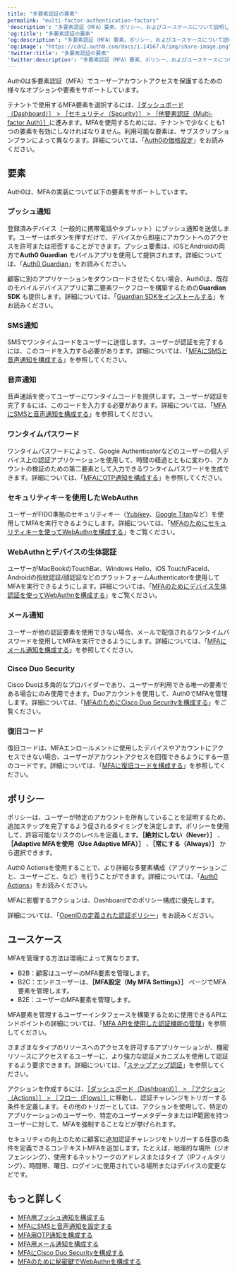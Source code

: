 ```yaml
---
title: "多要素認証の要素"
permalink: "multi-factor-authentication-factors"
'description': "多要素認証（MFA）要素、ポリシー、およびユースケースについて説明します。"
'og:title': "多要素認証の要素"
'og:description': "多要素認証（MFA）要素、ポリシー、およびユースケースについて説明します。"
'og:image': "https://cdn2.auth0.com/docs/1.14567.0/img/share-image.png"
'twitter:title': "多要素認証の要素"
'twitter:description': "多要素認証（MFA）要素、ポリシー、およびユースケースについて説明します。"
---
```


Auth0は多要素認証（<Tooltip data-tooltip-id="react-containers-DefinitionTooltip-0" href="/ja-jp/glossary?term=multifactor-authentication" tip="多要素認証（MFA）: ユーザー名とパスワードに加えて、SMS経由のコードなどの要素を使用するユーザー認証プロセス。" cta="用語集の表示">MFA</Tooltip>）でユーザーアカウントアクセスを保護するための様々なオプションや要素をサポートしています。

テナントで使用するMFA要素を選択するには、[［ダッシュボード（Dashboard）］ > ［セキュリティ（Security）］ > ［他要素認証（Multi-factor Auth）］](https://manage.auth0.com/#/security/mfa)に進みます。MFAを使用するためには、テナントで少なくとも1つの要素を有効にしなければなりません。利用可能な要素は、サブスクリプションプランによって異なります。詳細については、「[Auth0の価格設定](https://auth0.com/pricing/)」をお読みください。

## 要素

Auth0は、MFAの実装について以下の要素をサポートしています。

### プッシュ通知

登録済みデバイス（一般的に携帯電話やタブレット）にプッシュ通知を送信します。ユーザーはボタンを押すだけで、デバイスから即座にアカウントへのアクセスを許可または拒否することができます。プッシュ要素は、iOSとAndroidの両方で**Auth0 Guardian** モバイルアプリを使用して提供されます。詳細については、「[Auth0 Guardian](/ja-jp/secure/multi-factor-authentication/auth0-guardian)」をお読みください。

顧客に別のアプリケーションをダウンロードさせたくない場合、Auth0は、既存のモバイルデバイスアプリに第二要素ワークフローを構築するための**Guardian SDK** も提供します。詳細については、「[Guardian SDKをインストールする](/ja-jp/secure/multi-factor-authentication/multi-factor-authentication-developer-resources/install-guardian-sdk)」をお読みください。

### SMS通知

SMSでワンタイムコードをユーザーに送信します。ユーザーが認証を完了するには、このコードを入力する必要があります。詳細については、「[MFAにSMSと音声通知を構成する](/ja-jp/secure/multi-factor-authentication/multi-factor-authentication-factors/configure-sms-voice-notifications-mfa)」を参照してください。

### 音声通知

音声通話を使ってユーザーにワンタイムコードを提供します。ユーザーが認証を完了するには、このコードを入力する必要があります。詳細については、「[MFAにSMSと音声通知を構成する](/ja-jp/secure/multi-factor-authentication/multi-factor-authentication-factors/configure-sms-voice-notifications-mfa)」を参照してください。

### ワンタイムパスワード

ワンタイムパスワードによって、Google Authenticatorなどのユーザーの個人デバイス上の認証アプリケーションを使用して、時間の経過とともに変わり、アカウントの検証のための第二要素として入力できるワンタイムパスワードを生成できます。詳細については、「[MFAにOTP通知を構成する](/ja-jp/secure/multi-factor-authentication/multi-factor-authentication-factors/configure-otp-notifications-for-mfa)」を参照してください。

### セキュリティキーを使用したWebAuthn

ユーザーがFIDO準拠のセキュリティキー（[Yubikey](https://www.yubico.com/)、[Google Titan](https://cloud.google.com/titan-security-key)など）を使用してMFAを実行できるようにします。詳細については、「[MFAのためにセキュリティキーを使ってWebAuthnを構成する](/ja-jp/secure/multi-factor-authentication/fido-authentication-with-webauthn/configure-webauthn-security-keys-for-mfa)」をご覧ください。

### WebAuthnとデバイスの生体認証

ユーザーがMacBookのTouchBar、Windows Hello、iOS Touch/FaceId、Androidの指紋認証/顔認証などのプラットフォームAuthenticatorを使用してMFAを実行できるようにします。詳細については、「[MFAのためにデバイス生体認証を使ってWebAuthnを構成する](/ja-jp/secure/multi-factor-authentication/fido-authentication-with-webauthn/configure-webauthn-device-biometrics-for-mfa)」をご覧ください。

### メール通知

ユーザーが他の認証要素を使用できない場合、メールで配信されるワンタイムパスワードを使用してMFAを実行できるようにします。詳細については、「[MFAにメール通知を構成する](/ja-jp/secure/multi-factor-authentication/multi-factor-authentication-factors/configure-email-notifications-for-mfa)」を参照してください。

### Cisco Duo Security

Cisco Duoは多角的なプロバイダーであり、ユーザーが利用できる唯一の要素である場合にのみ使用できます。Duoアカウントを使用して、Auth0でMFAを管理します。詳細については、「[MFAのためにCisco Duo Securityを構成する](/ja-jp/secure/multi-factor-authentication/configure-cisco-duo-for-mfa)」をご覧ください。

### 復旧コード

復旧コードは、MFAエンロールメントに使用したデバイスやアカウントにアクセスできない場合、ユーザーがアカウントアクセスを回復できるようにする一意のコードです。詳細については、「[MFAに復旧コードを構成する](/ja-jp/secure/multi-factor-authentication/configure-recovery-codes-for-mfa)」を参照してください。

## ポリシー

ポリシーは、ユーザーが特定のアカウントを所有していることを証明するため、追加ステップを完了するよう促されるタイミングを決定します。ポリシーを使用して、許容可能なリスクのレベルを定義します。**［絶対にしない（Never）］** 、**［<Tooltip data-tooltip-id="react-containers-DefinitionTooltip-4" href="/ja-jp/glossary?term=adaptive-multi-factor-authentication" tip="Adaptive Multifactor Authentication: ログイン試行が信頼性の低いログインであると判断された場合にのみ、ユーザーに対してトリガーされる多要素認証（MFA）。" cta="用語集の表示">Adaptive MFA</Tooltip>を使用（Use Adaptive MFA）］** 、**［常にする（Always）］** から選択できます。

Auth0 Actionsを使用することで、より詳細な多要素構成（アプリケーションごと、ユーザーごと、など）を行うことができます。詳細については、「[Auth0 Actions](/ja-jp/customize/actions)」をお読みください。

<Callout icon="file-lines" color="#0EA5E9" iconType="regular">

MFAに影響するアクションは、Dashboardでのポリシー構成に優先します。

</Callout>

詳細については、「[OpenIDの定義された認証ポリシー](http://openid.net/specs/openid-provider-authentication-policy-extension-1_0.html#rfc.section.4)」をお読みください。

## ユースケース

MFAを管理する方法は環境によって異なります。

* B2B：顧客はユーザーのMFA要素を管理します。
* B2C：エンドユーザーは、**［MFA設定（My MFA Settings）］** ページでMFA要素を管理します。
* B2E：ユーザーのMFA要素を管理します。

MFA要素を管理するユーザーインタフェースを構築するために使用できるAPIエンドポイントの詳細については、「[MFA APIを使用した認証機能の管理](/ja-jp/secure/multi-factor-authentication/manage-mfa-auth0-apis/manage-authenticator-factors-mfa-api)」を参照してください。

さまざまなタイプのリソースへのアクセスを許可するアプリケーションが、機密リソースにアクセスするユーザーに、より強力な認証メカニズムを使用して認証するよう要求できます。詳細については、「[ステップアップ認証](/ja-jp/secure/multi-factor-authentication/step-up-authentication)」を参照してください。

アクションを作成するには、[［ダッシュボード（Dashboard）］ > ［アクション（Actions）］ > ［フロー（Flows）］](https://manage.auth0.com/#/actions/flows)に移動し、認証チャレンジをトリガーする条件を定義します。その他のトリガーとしては、アクションを使用して、特定のアプリケーションのユーザーや、特定のユーザーメタデータまたはIP範囲を持つユーザーに対して、MFAを強制することなどが挙げられます。

セキュリティの向上のために顧客に追加認証チャレンジをトリガーする任意の条件を定義できるコンテキストMFAを追加します。たとえば、地理的な場所（ジオフェンシング）、使用するネットワークのアドレスまたはタイプ（IPフィルタリング）、時間帯、曜日、ログインに使用されている場所またはデバイスの変更などです。

## もっと詳しく

* [MFA用プッシュ通知を構成する](/ja-jp/secure/multi-factor-authentication/multi-factor-authentication-factors/configure-push-notifications-for-mfa)
* [MFAにSMSと音声通知を設定する](/ja-jp/secure/multi-factor-authentication/multi-factor-authentication-factors/configure-sms-voice-notifications-mfa)
* [MFA用OTP通知を構成する](/ja-jp/secure/multi-factor-authentication/multi-factor-authentication-factors/configure-otp-notifications-for-mfa)
* [MFA用メール通知を構成する](/ja-jp/secure/multi-factor-authentication/multi-factor-authentication-factors/configure-email-notifications-for-mfa)
* [MFAにCisco Duo Securityを構成する](/ja-jp/secure/multi-factor-authentication/configure-cisco-duo-for-mfa)
* [MFAのために秘密鍵でWebAuthnを構成する](/ja-jp/secure/multi-factor-authentication/fido-authentication-with-webauthn/configure-webauthn-security-keys-for-mfa)